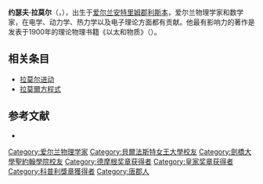 '''约瑟夫·拉莫尔'''（{{lang-en|'''Joseph Larmor'''}}，{{bd|1857年|7月11日|1942年|5月19日|catIdx=L拉}}），出生于[[爱尔兰|爱尔兰]][[安特里姆郡|安特里姆郡]][[利斯本|利斯本]]，爱尔兰物理学家和数学家，在电学、动力学、热力学以及电子理论方面都有贡献。他最有影响力的著作是发表于1900年的理论物理书籍《以太和物质》（{{lang|en|''Aether and Matter''}}）。

== 相关条目 ==
* [[拉莫尔进动|拉莫尔进动]]
* [[拉莫爾方程式|拉莫爾方程式]]

== 参考文献 ==
* {{cite web|url=http://janus.lib.cam.ac.uk/db/node.xsp?id=EAD%2FGBR%2F0275%2FLarmor;recurse=1|title=Papers of Sir Joseph Larmor|publisher=Cambridge University|author=Joseph Larmor|access-date=2011-04-17|archive-date=2019-05-09|archive-url=https://web.archive.org/web/20190509012741/https://janus.lib.cam.ac.uk/db/node.xsp?id=EAD%2FGBR%2F0275%2FLarmor;recurse=1|dead-url=no}}

{{卢卡斯数学教授}}
{{皇家奖章获得者}}
{{德摩根奖章获得者}}
{{1901年至1950年科普利奖章获奖者}}
{{Authority control}}

{{DEFAULTSORT:Larmor, Joseph}}
[[Category:爱尔兰物理学家|Category:爱尔兰物理学家]]
[[Category:貝爾法斯特女王大學校友|Category:貝爾法斯特女王大學校友]]
[[Category:劍橋大學聖約翰學院校友|Category:劍橋大學聖約翰學院校友]]
[[Category:德摩根奖章获得者|Category:德摩根奖章获得者]]
[[Category:皇家奖章获得者|Category:皇家奖章获得者]]
[[Category:科普利獎章獲得者|Category:科普利獎章獲得者]]
[[Category:唐郡人|Category:唐郡人]]